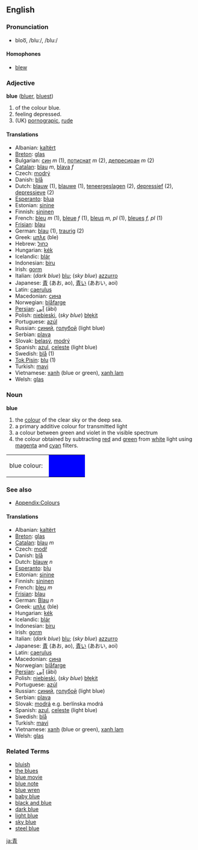 ==English==
===Pronunciation===
*bloo͞, /bluː/, /blu:/
====Homophones====
*[[blew]]

===Adjective===
'''blue''' ([[bluer]], [[bluest]]) 

# of the colour blue.
# feeling depressed.
# (UK) [[pornograpic]], [[rude]]

====Translations====
*Albanian: [[kaltërt]]
*[[Breton]]: [[glas]]
*Bulgarian: [[син]] ''m'' (1), [[потиснат]] ''m'' (2), [[депресиран]] ''m'' (2)
*[[Catalan]]: [[blau]] ''m'', [[blava]] ''f''
*Czech: [[modrý]]
*Danish: [[blå]]
*Dutch: [[blauw]] (1), [[blauwe]] (1), [[teneergeslagen]] (2), [[depressief]] (2), [[depressieve]] (2)
*[[Esperanto]]: [[blua]]
*Estonian: [[sinine]]
*Finnish: [[sininen]]
*French: [[bleu]] ''m'' (1), [[bleue]] ''f'' (1), [[bleus]] ''m, pl'' (1), [[bleues]] ''f, pl'' (1)
*[[Frisian]]: [[blau]]
*German: [[blau]] (1), [[traurig]] (2)
*Greek: [[μπλε]] (ble)
*Hebrew: [[כחול]] 
*Hungarian: [[kék]]
*Icelandic: [[blár]]
*Indonesian: [[biru]]
*Irish: [[gorm]]
*Italian: (''dark blue'') [[blu]]; (''sky blue'') [[azzurro]]
*Japanese: [[青]] (あお, ao), [[青い]] (あおい, aoi)
*Latin: [[caerulus]]
*Macedonian: [[сина]]
*Norwegian: [[blåfarge]]
*[[Persian]]: [[آبی]] (ābi)
*Polish: [[niebieski]], (''sky blue'') [[błękit]]
*Portuguese: [[azúl]]
*Russian: [[синий]], [[голубой]] (light blue)
*Serbian: [[plava]]
*Slovak: [[belasý]], [[modrý]]
*Spanish: [[azul]], [[celeste]] (light blue)
*Swedish: [[blå]] (1)
*[[Tok Pisin]]: [[blu]] (1)
*Turkish: [[mavi]]
*Vietnamese: [[xanh]] (blue or green), [[xanh lam]]
*Welsh: [[glas]]

===Noun===
'''blue'''

#the [[color|colour]] of the clear sky or the deep sea.
#a primary additive colour for transmitted light
#a colour between green and violet in the visible spectrum 
#the colour obtained by subtracting [[red]] and [[green]] from [[white]] light using [[magenta]] and [[cyan]] filters.
<table><tr><td>blue colour: &nbsp;</td>
<td bgcolor="#0000FF" width="80">&nbsp; </td></tr></table>

===See also===
*[[Wiktionary_Appendix:Colours|Appendix:Colours]]

====Translations====
*Albanian: [[kaltërt]]
*[[Breton]]: [[glas]]
*[[Catalan]]: [[blau]] ''m''
*Czech: [[modř]]
*Danish: [[blå]]
*Dutch: [[blauw]] ''n''
*[[Esperanto]]: [[blu]]
*Estonian: [[sinine]]
*Finnish: [[sininen]]
*French: [[bleu]] ''m''
*[[Frisian]]: [[blau]]
*German: [[Blau]] ''n''
*Greek: [[μπλε]] (ble)
*Hungarian: [[kék]]
*Icelandic: [[blár]]
*Indonesian: [[biru]]
*Irish: [[gorm]]
*Italian: (''dark blue'') [[blu]]; (''sky blue'') [[azzurro]]
*Japanese: [[青]] (あお, ao), [[青い]] (あおい, aoi)
*Latin: [[caerulus]]
*Macedonian: [[сина]]
*Norwegian: [[blåfarge]]
*[[Persian]]: [[آبی]] (ābi)
*Polish: [[niebieski]], (''sky blue'') [[błękit]]
*Portuguese: [[azúl]]
*Russian: [[синий]], [[голубой]] (light blue)
*Serbian: [[plava]]
*Slovak:  [[modrá]] e.g. berlínska modrá
*Spanish: [[azul]], [[celeste]] (light blue)
*Swedish: [[blå]]
*Turkish: [[mavi]]
*Vietnamese: [[xanh]] (blue or green), [[xanh lam]]
*Welsh: [[glas]]

===Related Terms===
*[[bluish]]
*[[the blues]]
*[[blue movie]]
*[[blue note]]
*[[blue wren]]
*[[baby blue]]
*[[black and blue]]
*[[dark blue]]
*[[light blue]]
*[[sky blue]]
*[[steel blue]]

[[ja:青]]